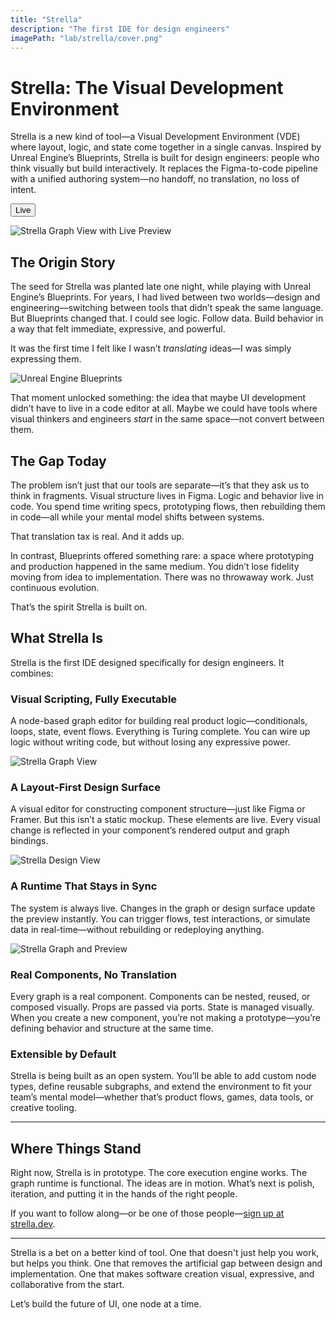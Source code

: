 ```yaml
---
title: "Strella"
description: "The first IDE for design engineers"
imagePath: "lab/strella/cover.png"
---
```




# Strella: The Visual Development Environment

Strella is a new kind of tool—a Visual Development Environment (VDE) where layout, logic, and state come together in a single canvas. Inspired by Unreal Engine’s <Link href="https://dev.epicgames.com/documentation/en-us/unreal-engine/blueprints-visual-scripting-in-unreal-engine" target="_blank" rel="noopener noreferrer">Blueprints</Link>, Strella is built for design engineers: people who think visually but build interactively. It replaces the Figma-to-code pipeline with a unified authoring system—no handoff, no translation, no loss of intent.

<div className="flex gap-2">
<Button asChild variant={"secondary"} className="not-prose" size={"sm"}>
  <Link href="https://strella.dev" target="_blank" rel="noopener noreferrer">Live <ExternalLinkIcon className="size-3" /></Link>
</Button>
</div>

<div className="mb-8" />

<Image
  src={pageViewGraphWPreview}
  alt="Strella Graph View with Live Preview"
  width={1600}
  height={900}
  className="rounded-sm shrink-0 bg-muted border shadow"
/>

## The Origin Story

The seed for Strella was planted late one night, while playing with Unreal Engine’s Blueprints. For years, I had lived between two worlds—design and engineering—switching between tools that didn’t speak the same language. But Blueprints changed that. I could see logic. Follow data. Build behavior in a way that felt immediate, expressive, and powerful.

It was the first time I felt like I wasn’t *translating* ideas—I was simply expressing them.

<Image
  src={blueprintsCover}
  alt="Unreal Engine Blueprints"
  width={1600}
  height={900}
  className="rounded-sm shrink-0 bg-muted border shadow"
/>

That moment unlocked something: the idea that maybe UI development didn’t have to live in a code editor at all. Maybe we could have tools where visual thinkers and engineers *start* in the same space—not convert between them.

## The Gap Today

The problem isn’t just that our tools are separate—it’s that they ask us to think in fragments. Visual structure lives in Figma. Logic and behavior live in code. You spend time writing specs, prototyping flows, then rebuilding them in code—all while your mental model shifts between systems.

That translation tax is real. And it adds up.

In contrast, Blueprints offered something rare: a space where prototyping and production happened in the same medium. You didn’t lose fidelity moving from idea to implementation. There was no throwaway work. Just continuous evolution.

That’s the spirit Strella is built on.

## What Strella Is

Strella is the first IDE designed specifically for design engineers. It combines:

### Visual Scripting, Fully Executable

A node-based graph editor for building real product logic—conditionals, loops, state, event flows. Everything is Turing complete. You can wire up logic without writing code, but without losing any expressive power.

<Image
  src={pageViewGraph}
  alt="Strella Graph View"
  width={1600}
  height={900}
  className="rounded-sm shrink-0 bg-muted border shadow"
/>

### A Layout-First Design Surface

A visual editor for constructing component structure—just like Figma or Framer. But this isn’t a static mockup. These elements are live. Every visual change is reflected in your component’s rendered output and graph bindings.

<Image
  src={pageViewDesign}
  alt="Strella Design View"
  width={1600}
  height={900}
  className="rounded-sm shrink-0 bg-muted border shadow"
/>

### A Runtime That Stays in Sync

The system is always live. Changes in the graph or design surface update the preview instantly. You can trigger flows, test interactions, or simulate data in real-time—without rebuilding or redeploying anything.

<Image
  src={pageViewGraphWPreview}
  alt="Strella Graph and Preview"
  width={1600}
  height={900}
  className="rounded-sm shrink-0 bg-muted border shadow"
/>

### Real Components, No Translation

Every graph is a real component. Components can be nested, reused, or composed visually. Props are passed via ports. State is managed visually. When you create a new component, you’re not making a prototype—you’re defining behavior and structure at the same time.

### Extensible by Default

Strella is being built as an open system. You’ll be able to add custom node types, define reusable subgraphs, and extend the environment to fit your team’s mental model—whether that’s product flows, games, data tools, or creative tooling.

---

## Where Things Stand

Right now, Strella is in prototype. The core execution engine works. The graph runtime is functional. The ideas are in motion. What’s next is polish, iteration, and putting it in the hands of the right people.

If you want to follow along—or be one of those people—[sign up at strella.dev](https://strella.dev).

---

Strella is a bet on a better kind of tool. One that doesn't just help you work, but helps you think. One that removes the artificial gap between design and implementation. One that makes software creation visual, expressive, and collaborative from the start.

Let’s build the future of UI, one node at a time.
